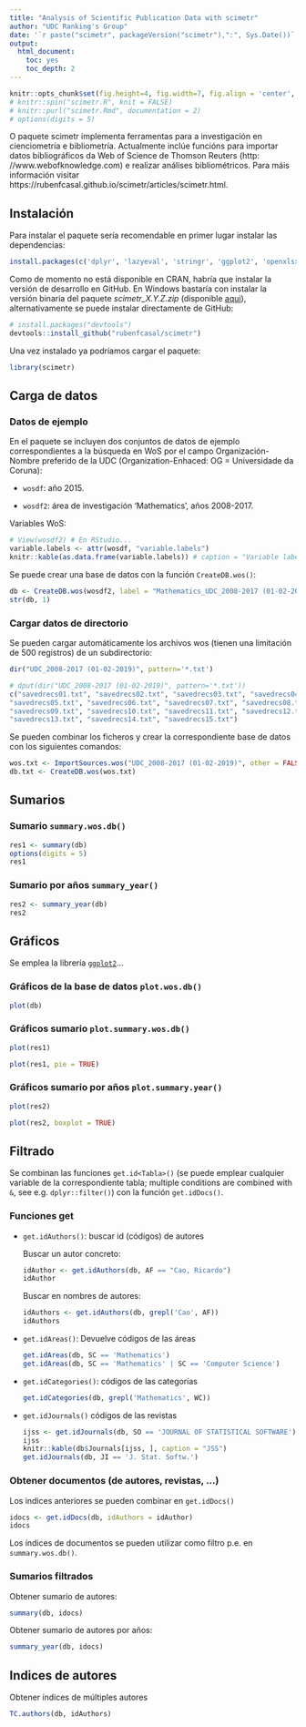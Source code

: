 ```yaml
---
title: "Analysis of Scientific Publication Data with scimetr"
author: "UDC Ranking's Group"
date: '`r paste("scimetr", packageVersion("scimetr"),":", Sys.Date())`'
output: 
  html_document:
    toc: yes
    toc_depth: 2
---
```



```r
knitr::opts_chunk$set(fig.height=4, fig.width=7, fig.align = 'center', out.width = '100%')
# knitr::spin("scimetr.R", knit = FALSE)
# knitr::purl("scimetr.Rmd", documentation = 2)
# options(digits = 5)
```

O paquete scimetr implementa ferramentas para a investigación en cienciometría e bibliometría. 
Actualmente inclúe funcións para importar datos bibliográficos da Web of Science de Thomson Reuters (http: //www.webofknowledge.com) e realizar análises bibliométricos. 
Para máis información visitar
https://rubenfcasal.github.io/scimetr/articles/scimetr.html.


Instalación
-----------

Para instalar el paquete sería recomendable en primer lugar instalar las dependencias:

```r
install.packages(c('dplyr', 'lazyeval', 'stringr', 'ggplot2', 'openxlsx', 'tidyr'))
```

Como de momento no está disponible en CRAN, 
habría que instalar la versión de desarrollo en GitHub.
En Windows bastaría con instalar la versión binaria del paquete *scimetr_X.Y.Z.zip*
(disponible [aqui](https://github.com/rubenfcasal/scimetr/tree/master/docs)), 
alternativamente se puede instalar directamente de GitHub:
```r
# install.packages("devtools")
devtools::install_github("rubenfcasal/scimetr")
```

Una vez instalado ya podríamos cargar el paquete:

```r
library(scimetr)
```


Carga de datos
--------------

### Datos de ejemplo

En el paquete se incluyen dos conjuntos de datos de ejemplo 
correspondientes a la búsqueda en WoS
por el campo Organización-Nombre preferido de la UDC 
(Organization-Enhaced: OG = Universidade da Coruna):

- `wosdf`: año 2015.

- `wosdf2`:  área de investigación 'Mathematics', años 2008-2017.

Variables WoS:

```r
# View(wosdf2) # En RStudio...
variable.labels <- attr(wosdf, "variable.labels")
knitr::kable(as.data.frame(variable.labels)) # caption = "Variable labels"
```

Se puede crear una base de datos con la función `CreateDB.wos()`:

```r
db <- CreateDB.wos(wosdf2, label = "Mathematics_UDC_2008-2017 (01-02-2019)")
str(db, 1)
```

### Cargar datos de directorio

Se pueden cargar automáticamente los archivos wos
(tienen una limitación de 500 registros) de un subdirectorio:

```r
dir("UDC_2008-2017 (01-02-2019)", pattern='*.txt')
```
```r
# dput(dir("UDC_2008-2017 (01-02-2019)", pattern='*.txt'))
c("savedrecs01.txt", "savedrecs02.txt", "savedrecs03.txt", "savedrecs04.txt", 
"savedrecs05.txt", "savedrecs06.txt", "savedrecs07.txt", "savedrecs08.txt", 
"savedrecs09.txt", "savedrecs10.txt", "savedrecs11.txt", "savedrecs12.txt", 
"savedrecs13.txt", "savedrecs14.txt", "savedrecs15.txt")
```


Se pueden combinar los ficheros y crear la correspondiente base de datos con los siguientes comandos:

```r
wos.txt <- ImportSources.wos("UDC_2008-2017 (01-02-2019)", other = FALSE)
db.txt <- CreateDB.wos(wos.txt)
```


Sumarios
--------

### Sumario `summary.wos.db()`

```r
res1 <- summary(db)
options(digits = 5)
res1
```

### Sumario por años `summary_year()`

```r
res2 <- summary_year(db)
res2
```


Gráficos
--------

Se emplea la librería [`ggplot2`](https://ggplot2.tidyverse.org)...


### Gráficos de la base de datos `plot.wos.db()`

```r
plot(db)
```

### Gráficos sumario `plot.summary.wos.db()`

```r
plot(res1)

plot(res1, pie = TRUE)
```

### Gráficos sumario por años `plot.summary.year()`

```r
plot(res2)

plot(res2, boxplot = TRUE)
```

Filtrado
--------

Se combinan las funciones `get.id<Tabla>()` 
(se puede emplear cualquier variable de la correspondiente tabla; 
multiple conditions are combined with `&`, see e.g. `dplyr::filter()`) 
con la función `get.idDocs()`.

### Funciones get

- `get.idAuthors()`: buscar id (códigos) de autores

    Buscar un autor concreto:
      
    ```r
    idAuthor <- get.idAuthors(db, AF == "Cao, Ricardo")
    idAuthor
    ```
      
    Buscar en nombres de autores:
      
    ```r
    idAuthors <- get.idAuthors(db, grepl('Cao', AF))
    idAuthors
    ```

- `get.idAreas()`: Devuelve códigos de las áreas

    ```r
    get.idAreas(db, SC == 'Mathematics')
    get.idAreas(db, SC == 'Mathematics' | SC == 'Computer Science')
    ```

- `get.idCategories()`: códigos de las categorías

    ```r
    get.idCategories(db, grepl('Mathematics', WC))
    ```

- `get.idJournals()` códigos de las revistas

    ```r
    ijss <- get.idJournals(db, SO == 'JOURNAL OF STATISTICAL SOFTWARE')
    ijss
    knitr::kable(db$Journals[ijss, ], caption = "JSS")
    get.idJournals(db, JI == 'J. Stat. Softw.')
    ```

### Obtener documentos (de autores, revistas, ...)

Los indices anteriores se pueden combinar en `get.idDocs()`

```r
idocs <- get.idDocs(db, idAuthors = idAuthor)
idocs
```

Los índices de documentos se pueden utilizar como filtro p.e. en `summary.wos.db()`.

### Sumarios filtrados

Obtener sumario de autores:

```r
summary(db, idocs)
```

Obtener sumario de autores por años:

```r
summary_year(db, idocs)
```


Indices de autores
------------------

Obtener índices de múltiples autores

```r
TC.authors(db, idAuthors)
```

